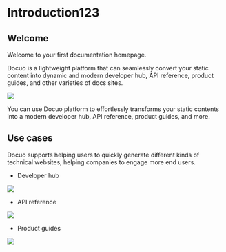 # Introduction123

## Welcome

Welcome to your first documentation homepage.

Docuo is a lightweight platform that can seamlessly convert your static content into dynamic and modern developer hub, API reference, product guides, and other varieties of docs sites.

<Frame width="auto" height="auto" >
  <img src="../docs_image/banner_logo.png" />
</Frame>

<Tip title="What you can do">You can use Docuo platform to effortlessly transforms your static contents into a modern developer hub, API reference, product guides, and more.</Tip>

## Use cases

Docuo supports helping users to quickly generate different kinds of technical websites, helping companies to engage more end users.

* Developer hub
<Frame width="auto" height="auto" >
  <img src="../docs_image/banner_dev.png" />
</Frame>

* API reference
<Frame width="auto" height="auto" >
  <img src="../docs_image/banner_api.png" />
</Frame>

* Product guides
<Frame width="auto" height="auto" >
  <img src="../docs_image/banner_guides.png" />
</Frame>